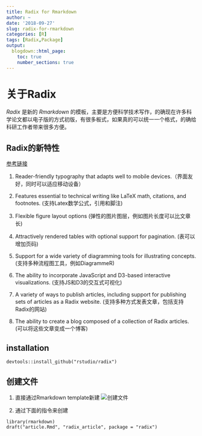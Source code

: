 ```yaml
---
title: Radix for Rmarkdown
author: ~
date: '2018-09-27'
slug: radix-for-rmarkdown
categories: [R]
tags: [Radix,Package]
output: 
  blogdown::html_page:
    toc: true
    number_sections: true
---
```


# 关于Radix
*Radix* 是新的 *Rmarkdown* 的模板，主要是方便科学技术写作，的确现在许多科学论文都以电子版的方式初版，有很多板式，如果真的可以统一一个格式，的确给科研工作者带来很多方便。

## Radix的新特性

[参考链接](https://rstudio.github.io/radix/)

1. Reader-friendly typography that adapts well to mobile devices.（界面友好，同时可以适应移动设备）

2. Features essential to technical writing like LaTeX math, citations, and footnotes. (支持Latex数学公式，引用和脚注)

3. Flexible figure layout options (弹性的图片图层，例如图片长度可以比文章长)

4. Attractively rendered tables with optional support for pagination. (表可以增加页码)

5. Support for a wide variety of diagramming tools for illustrating concepts.(支持多种流程图工具，例如DiagrammeR)

6. The ability to incorporate JavaScript and D3-based interactive visualizations. (支持JS和D3的交互式可视化)

7. A variety of ways to publish articles, including support for publishing sets of articles as a Radix website. (支持多种方式发表文章，包括支持Radix的网站)

8. The ability to create a blog composed of a collection of Radix articles. (可以将这些文章变成一个博客)

## installation
```
devtools::install_github("rstudio/radix")
```

## 创建文件
1. 直接通过Rmarkdown template新建
![创建文件](https://rstudio.github.io/radix/images/new_radix_article.png)

2. 通过下面的指令来创建

```
library(rmarkdown)
draft("article.Rmd", "radix_article", package = "radix")
```